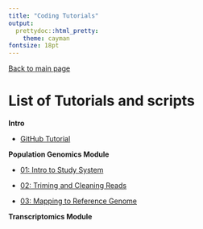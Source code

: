 ```yaml
---
title: "Coding Tutorials"
output:
  prettydoc::html_pretty:
    theme: cayman
fontsize: 18pt
---
```


[Back to main page](index.html)

# List of Tutorials and scripts

**Intro**

* [GitHub Tutorial](Fall2025/tutorials/EcoGen2025_GitHub_Initial_Walkthrough.md)

**Population Genomics Module**

* [01: Intro to Study System](Fall2025/tutorials/EcoGen2025_PopGenomics1_StudySystem.html)

* [02: Triming and Cleaning Reads](Fall2025/tutorials/EcoGen2025_PopGenomics2_trimreads.html)

* [03: Mapping to Reference Genome](Fall2025/tutorials/EcoGen2025_PopGenomics3_mapping.html)


**Transcriptomics Module**

